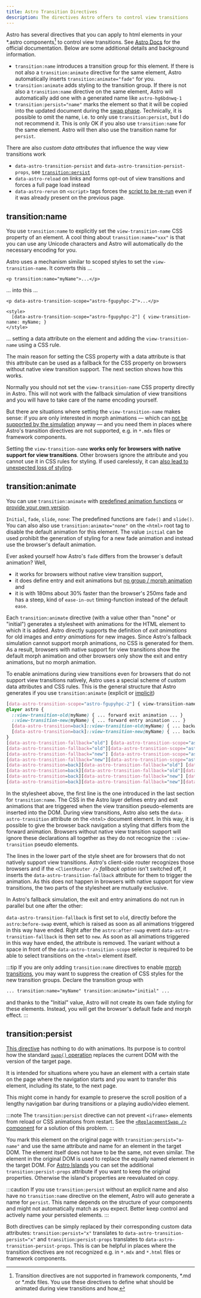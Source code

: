 ```yaml
---
title: Astro Transition Directives
description: The directives Astro offers to control view transitions
---
```

Astro has several  directives that you can apply to html elements in your *.astro components[^1] to control view transitions. See [Astro Docs](https://docs.astro.build/en/guides/view-transitions/#transition-directives) for the official documentation. Below are some additional details and background information.
[^1]: Transition directives are not supported in framework components, *.md or *.mdx files.
You use these directives to define what should be animated during view transitions and how.

* `transition:name` introduces a transition group for this element. If there is not also a `transition:animate` directive for the same element, Astro automatically inserts `transition:animate="fade"` for you.
* `transition:animate` adds styling to the transition group. If there is not also a `transition:name` directive on the same element, Astro will automatically add one with a generated name like `astro-hg6bdnwq-1`
* `transition:persist="name"` marks the element so that it will be copied into the updated document during the [swap phase](/jotter/astro/loader-swap/#swap). Technically, it is possible to omit the name, i.e. to only use `transition:persist`, but I do not recommend it. This is only OK if you also use `transition:name` for the same element. Astro will then also use the transition name for `persist`.

There are also _custom data attributes_ that influence the way view transitions work
* `data-astro-transition-persist` and `data-astro-transition-persist-props`, see [`transition:persist`](#transitionpersist)
* `data-astro-reload` on links and forms opt-out of view transitions and forces a full page load instead
* `data-astro-rerun` on `<script>` tags forces the [script to be re-run](/jotter/astro/scripts/#data-astro-rerun) even if it was already present on the previous page.


## transition:name

You use `transition:name` to explicitly set the `view-transition-name` CSS property of an element. A cool thing about `transition:name="xxx"` is that you can use any Unicode characters and Astro will automatically do the necessary encoding for you.

Astro uses a mechanism similar to scoped styles to set the `view-transition-name`. It converts this &hellip;

```astro title=Component.astro
<p transition:name="myName">...</p>
```
&hellip; into this &hellip;
```astro title=Component.astro
<p data-astro-transition-scope="astro-fgupyhpc-2">...</p>

<style>
  [data-astro-transition-scope="astro-fgupyhpc-2"] { view-transition-name: myName; }
</style>
```
&hellip; setting a data attribute on the element and adding the `view-transition-name` using a CSS rule.

The main reason for setting the CSS property with a data attribute is that this attribute can be used as a fallback for the CSS property on browsers without native view transition support. The next section shows how this works.

Normally you should not set the  `view-transition-name` CSS property directly in Astro. This will not work with the fallback simulation of view transitions and you will have to take care of the name encoding yourself.

But there are situations where setting the `view-transition-name` makes sense: if you are only interested in morph animations &mdash; which can [not be supported by the simulation](/jotter/astro/differences/#consequences-for-the-simulation) anyway &mdash; and you need them in places where Astro's transition directives are not supported, e.g. in `*.mdx` files or framework components.

Setting the `view-transition-name` **works only for browsers with native support for view transitions**. Other browsers ignore the attribute and you cannot use it in CSS rules for styling. If used carelessly, it can [also lead to unexpected loss of styling](/jotter/snippets/css-tricks-pitfalls/#ignored-style-rules).


## transition:animate

You can use `transition:animate` with [predefined animation functions](https://docs.astro.build/en/guides/view-transitions/#built-in-animation-directives) or [provide your own version](https://docs.astro.build/en/guides/view-transitions/#customizing-animations).

`Initial`, `fade`, `slide`, `none`: The predefined functions are `fade()` and `slide()`. You can also also use `transition:animate="none"` on the `<html>` root tag to disable the default animation for this element. The value `initial` can be used prohibit the generation of styling for a new fade animation and instead use the browser's default animation.

Ever asked yourself how Astro's `fade` differs from the browser`s default animation?
Well,
* it works for browsers without native view transition support,
* it does define entry and exit animations but [no group / morph animation](https://vtbag.pages.dev/basics/default-animations/#morphing-animation-details) and
* it is with 180ms about 30% faster than the browser's 250ms fade and has a steep, kind of `ease-in-out` timing-function instead of the default `ease`.

Each `transition:animate` directive (with a value other than "none" or "initial") generates a stylesheet with animations for the HTML element to which it is added. Astro directly supports the definition of _exit animations_ for old images and _entry animations_ for new images. Since Astro's fallback simulation cannot support morph animations, no CSS is generated for them. As a result, browsers with native support for view transitions show the default morph animation and other browsers only show the exit and entry animations, but no morph animation.

To enable animations during view transitions even for browsers that do not support view transitions natively, Astro uses a special scheme of custom data attributes and CSS rules. This is the general structure that Astro generates if you use `transition:animate` (explicit or [implicit](javascript:vtbotNavigate("#top","Astro%20automatically%20inserts%20transition:animate,for%20you")))

```css
[data-astro-transition-scope="astro-fgupyhpc-2"] { view-transition-name: myName; }
@layer astro {
  ::view-transition-old(myName) { ... forward exit animation ... }
  ::view-transition-new(myName) { ... forward entry animation ... }
  [data-astro-transition=back]::view-transition-old(myName) { ... backward exit animation ... }
  [data-astro-transition=back]::view-transition-new(myName) { ... backward entry animation ... }
}
[data-astro-transition-fallback="old"] [data-astro-transition-scope="astro-fgupyhpc-2"],
[data-astro-transition-fallback="old"][data-astro-transition-scope="astro-fgupyhpc-2"] { ... forward exit animation ... }
[data-astro-transition-fallback="new"] [data-astro-transition-scope="astro-fgupyhpc-2"],
[data-astro-transition-fallback="new"][data-astro-transition-scope="astro-fgupyhpc-2"] { ... forward entry animation ... }
[data-astro-transition=back][data-astro-transition-fallback="old"] [data-astro-transition-scope="astro-fgupyhpc-2"],
[data-astro-transition=back][data-astro-transition-fallback="old"][data-astro-transition-scope="astro-fgupyhpc-2"] { ... backward exit animation ... }
[data-astro-transition=back][data-astro-transition-fallback="new"] [data-astro-transition-scope="astro-fgupyhpc-2"],
[data-astro-transition=back][data-astro-transition-fallback="new"][data-astro-transition-scope="astro-fgupyhpc-2"] { ... backward entry animation ... }
```

In the stylesheet above, the first line is the one introduced in the last section for `transition:name`. The CSS in the Astro layer defines entry and exit animations that are triggered when the view transition pseudo-elements are inserted into the DOM. During view transitions, Astro also sets the `data-astro-transition` attribute on the `<html>` document element. In this way, it is possible to give the browser back navigation a styling that differs from the forward animation. Browsers without native view transition support will ignore these declarations all together as they do not recognize the `::view-transition` pseudo elements.

The lines in the lower part of the style sheet are for browsers that do not natively support view transitions. Astro's client-side router recognizes those browsers and if the `<ClientRouter />` _fallback option_ isn't switched off, it inserts the `data-astro-transition-fallback` attribute for them to trigger the animation. As this does not happen in browsers with native support for view transitions, the two parts of the stylesheet are mutually exclusive.

In Astro's fallback simulation, the exit and entry animations do not run in parallel but one after the other:

`data-astro-transition-fallback` is first set to `old`, directly before the `astro:before-swap` event, which is raised as soon as all animations triggered in this way have ended. Right after the `astro:after-swap` event `data-astro-transition-fallback` is then set to `new`. As soon as all animations triggered in this way have ended, the attribute is removed. The variant without a space in front of the `data-astro-transition-scope` selector is required to be able to select transitions on the `<html>` element itself.

:::tip
If you are only adding `transition:name` directives to enable [morph transitions](/jotter/api/#morph--group-animations), you may want to suppress the creation of CSS styles for the new transition groups. Declare the transition group with
```html
... transition:name="myName" transition:animate="initial" ...
```
and thanks to the "Initial" value, Astro will not create its own fade styling for these elements. Instead, you will get the browser's default fade and morph effect.
:::

## transition:persist


[This directive](https://docs.astro.build/en/guides/view-transitions/#maintaining-state) has nothing to do with animations. Its purpose is to control how the standard [`swap()` operation](/jotter/astro/loader-swap/#swap) replaces the current DOM with the version of the target page.

It is intended for situations where you have an element with a certain state on the page where the navigation starts and you want to transfer this element, including its state, to the next page.

This might come in handy for example to preserve the scroll position of a lengthy navigation bar during transitions or a playing audio/video element.

:::note
The `transition:persist` directive can not prevent `<iframe>` elements from reload or CSS animations from restart.
See the <a href="/library/ReplacementSwap/" data-astro-reload>`<ReplacementSwap />` component</a> for a solution of this problem.
:::

You mark this element on the original page with `transition:persist="a-name"` and use the same attribute and name for an element in the target DOM. The element itself does not have to be the same, not even similar. The element in the original DOM is used to replace the equally named element in the target DOM. For [Astro Islands](https://docs.astro.build/en/concepts/islands/) you can set the additional `transition:persist-props` attribute if you want to keep the original properties. Otherwise the island's properties are reevaluated on copy.

:::caution
If<a id="caution"/> you use `transition:persist` without an explicit name and also have no `transition:name` directive on the element, Astro will auto generate a name for `persist`. This name depends on the structure of your components and might not automatically match as you expect. Better keep control and actively name your persisted elements.
:::

Both directives can be simply replaced by their corresponding custom data attributes: `transition:persist="x"` translates to `data-astro-transition-persist="x"` and `transition:persist-props` translates to `data-astro-transition-persist-props`. This is can be helpful in places where the transition directives are not recognized e.g. in `*.mdx` and `*.html` files or framework components.

